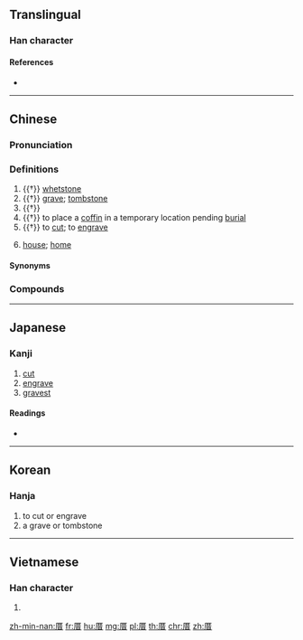 ==Translingual==

===Han character===
{{Han char|rn=27|rad=厂|as=08|sn=10|four=71261|canj=MTA|ids=⿸厂昔}}

====References====
* {{Han ref|kx=0161.370|dkj=02961|dj=0368.140|hdz=10073.090|uh=539D|ud=21405|bh=ADED|bd=44525}}

----

==Chinese==
{{zh-forms}}

===Pronunciation===
{{zh-pron
|m=cuò
|c=cou3
|md=chuó
|mn=chhù
|mc=y
|oc=y
|ma=
|cat=n,v
}}

===Definitions===
{{zh-hanzi}}

# {{†}} [[whetstone]]
# {{†}} [[grave]]; [[tombstone]]
# {{†}} {{zh-alt-form|措|to place}}
# {{†}} to place a [[coffin]] in a temporary location pending [[burial]]
# {{†}} to [[cut]]; to [[engrave]]
# {{lb|zh|Min}} [[house]]; [[home]]

====Synonyms====
{{zh-dial|房子}}
{{zh-dial|家}}

===Compounds===
{{zh-der|五方雜厝|厝基|厝火積薪|厝薪於火|厝身|厝邊|古厝|奉厝|安厝|浮厝|積薪厝火|透天厝}}

----

==Japanese==

===Kanji===
{{ja-kanji|grade=|rs=厂08}}

# [[cut]]
# [[engrave]]
# [[gravest]]

====Readings====
* {{ja-readings|on=[[さく]] (saku), [[そ]] (so), [[せき]] (seki), [[じゃく]] (jaku)|kun=[[と]] (to), [[まじる]] (majiru), [[おく]] (oku)}}

----

==Korean==

===Hanja===
{{ko-hanja|hangeul=조|rv=jo|mr=cho}}

# to cut or engrave
# a grave or tombstone

----

==Vietnamese==

===Han character===
{{vi-readings|rs=厂08| hanviet = xó}}

# {{defn|lang=vi|sort=厂08}}

[[zh-min-nan:厝]]
[[fr:厝]]
[[hu:厝]]
[[mg:厝]]
[[pl:厝]]
[[th:厝]]
[[chr:厝]]
[[zh:厝]]